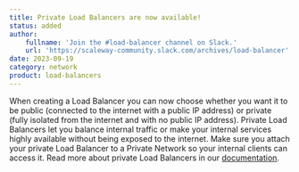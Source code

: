 ```yaml
---
title: Private Load Balancers are now available!
status: added
author:
    fullname: 'Join the #load-balancer channel on Slack.'
    url: 'https://scaleway-community.slack.com/archives/load-balancer'
date: 2023-09-19
category: network
product: load-balancers
---
```


When creating a Load Balancer you can now choose whether you want it to be public (connected to the internet with a public IP address) or private (fully isolated from the internet and with no public IP address). Private Load Balancers let you balance internal traffic or make your internal services highly available without being exposed to the internet. Make sure you attach your private Load Balancer to a Private Network so your internal clients can access it. Read more about private Load Balancers in our [documentation](https://www.scaleway.com/en/docs/network/load-balancer/concepts/#private-load-balancer).

